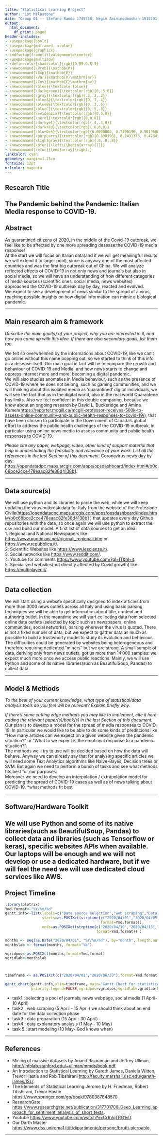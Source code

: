 ---
title: "Statistical Learning Project"
author: "1st Milestone"
date: "Group 01 -- Stefano Rando 1745758, Negin Amininodoushan 1915791, Marco Muscas 1883544, Leonardo Placidi 1761588, Davide Zingaro 1873954"
output:
  html_document:
    df_print: paged
header-includes:
- \usepackage{bbold}
- \usepackage{mdframed, xcolor}
- \usepackage{graphicx}
- \mdfsetup{frametitlealignment=\center}
- \usepackage{multirow}
- \definecolor{shadecolor}{rgb}{0.89,0.8,1}
- \newcommand{\Prob}{\mathbb{P}}
- \newcommand{\Exp}{\mathbb{E}}
- \newcommand{\Var}{\mathbb{V}\mathrm{ar}}
- \newcommand{\Cov}{\mathbb{C}\mathrm{ov}}
- \newcommand{\blue}{\textcolor{blue}}
- \newcommand{\darkgreen}{\textcolor[rgb]{0,.5,0}}
- \newcommand{\gray}{\textcolor[rgb]{.3,.3,.3}}
- \newcommand{\blueA}{\textcolor[rgb]{0,.1,.4}}
- \newcommand{\blueB}{\textcolor[rgb]{0,.3,.6}}
- \newcommand{\blueC}{\textcolor[rgb]{0,.5,.8}}
- \newcommand{\evidenzia}{\textcolor[rgb]{0,0,0}}
- \newcommand{\nero}{\textcolor[rgb]{0,0,0}}
- \newcommand{\darkyel}{\textcolor[rgb]{.4,.4,0}}
- \newcommand{\darkred}{\textcolor[rgb]{.6,0,0}}
- \newcommand{\blueDek}{\textcolor[rgb]{0.6000000, 0.7490196, 0.9019608}}
- \newcommand{\purpLarry}{\textcolor[rgb]{0.6901961, 0.2431373, 0.4784314}}
- \newcommand{\lightgray}{\textcolor[rgb]{.8,.8,.8}}
- \newcommand{\bfun}{\left\{\begin{array}{ll}}
- \newcommand{\efun}{\end{array}\right.}
linkcolor: cyan
geometry: margin=1.25cm
fontsize: 12pt
urlcolor: magenta
---


Research Title
----------
The Pandemic behind the Pandemic: Italian Media response to COVID-19.
----------


Abstract
----------
As quarantined citizens of 2020, in the middle of the Covid-19 outbreak, we feel like to be affected by one more spreading desease:the COVID-19 media response!<br/>
At the start we will focus on Italian data(and if we will get meaningful results we will extend it to larger pool), since is anyway one of the most affected countries and was the first big outbreak out of China. We will analyze reflected effects of COVID-19 in not only news and journals but also in social media, so we will have an understanding of how different categories of media sources (scientific ones, social media, news websites) approached the COVID-19 outbreak day by day, reacted and evolved.<br/>
We expect to see a development of news similar to the spread of a virus, reaching possible insights on how digital information can mimic a biological pandemic.

----------


Main research aim \& framework
----------
*Describe the main goal(s) of your project, why you are interested in it, 
and how you came up with this idea. If there are also secondary goals, list them too.*


We felt so overwhelmed by the informations about COVID-19, like we can't go online without this name popping out, so we started to think of this info as a desease itself! Our main goal in fact will be to compare the growth and behaviour of COVID-19 and Media, and how news starts to change and oppress internet more and more, becoming a digital pandemic.<br/> We will also studies anomalies in Media behaviour, such as the presence of COVID-19 where he does not belong, such as gaming communities, and we will thinking about this isolated media as 'quarantined' digital individuals, we will see the fact that as in the digital world, also in the real world Quarantene has limits. Also we feel confident in this double comparing, because we know about an ongoing research by David L. Buckeridge and Amine Kamen(<https://reporter.mcgill.ca/mcgill-professor-receives-500k-to-assess-online-community-and-public-health-responses-to-covid-19/>), that have been chosen to participate in the Government of Canada’s global effort to address the public health challenges of the COVID-19 outbreak, in particular using online news media to assess community and public health responses to COVID-19.


*Please cite any paper, webpage, video, other kind of support material that 
help in understading the feasibility and relevance of your work.
List all the references in the last Section of this document.*
Coronavirus news day by day: <https://opendatadpc.maps.arcgis.com/apps/opsdashboard/index.html#/b0c68bce2cce478eaac82fe38d4138b1>.

----------


Data source(s) 
----------
We will use python and its libraries to parse the web, while we will keep updating the virus outbreak data for Italy from the website of the Protezione Civile(<https://opendatadpc.maps.arcgis.com/apps/opsdashboard/index.html#/b0c68bce2cce478eaac82fe38d4138b1> ) that updates every day Github repositories with the data, so once again we will use python to extract the csv and build our model. \n
A first list of data sources to get an idea:<br/>
1. Regional and National Newspapers like <https://www.quotidiani.net/giornali_regionali.htm> or <https://www.repubblica.it/>.<br/>
2. Scientific Websites like <https://www.lescienze.it/>.<br/>
3. Social networks like <https://www.reddit.com/>.<br/>
4. Youtube for comments <https://www.youtube.com/?gl=IT&hl=it>.<br/>
5. Specialized websites(not directly affected by Covid growth) like <https://multiplayer.it/>.
 
----------

Data collection
----------
We will start using a website specifically designed to index articles from more than 3000 news outlets across all Italy and using basic parsing techniques we will be able to get information about title, content and authoring outlet. In the meantime we will start collecting data from selected online data outlets (selected by topic such as newspapers, online communities, social networks), parsing wherever the virus is quoted. There is not a fixed number of data, but we expect to gather data as much as possible to build a trustwhorty model to study its evolution and behaviour.<br/>
The difficulties could be generated by websites being heterogeneous and therefore requiring dedicated "miners" but we are strong. 
A small sample of data, deriving only from news outlets, got us more than 14'000 samples: we expect much more once we access public reactions. 
Mainly, we will use Python and some of its native libraries(such as BeautifulSoup, Pandas) to collect data.<br/>

----------

Model \& Methods
----------
*To the best of your current knowledge, what type of statistical/data analysis tools do you feel will be relevant?*
*Explain briefly why.*

*If there's some cutting edge methods you may like to implement, cite it here adding the relevant paper(s)/book(s) in the last Section of this document.*
Our plan is to develop a model for the spread of media responses to COVID-19. In particular we would like to be able to do some kinds of preditcions like "How many articles can we expect on a given website given the pandemic situation?" or "What to we expect is the emotional response to a pandemic situation?".<br/>
The methods we'll try to use will be decided based on how the data will behave. Anyway we can already say that for analysing specific articles we will need some Text Analytics algorithms like Naive-Bayes, Decision trees or SVM. But again we need to perform a bunch of tasks and see what methods fits best for our purposes.<br/> Moreover we need to develop an interpolation / extrapolation model for predicting the spread of COVID-19 cases as well as of news talking about COVID-19.
*what methods fit best

----------


Software/Hardware Toolkit
----------
We will use Python and some of its native libraries(such as BeautifulSoup, Pandas) to collect data and libraries (such as Tensorflow or keras), specific websites APIs when available.<br/> Our laptops will be enough and we will not develop or use a dedicated hardware, but if we will feel the need we will use dedicated cloud services like AWS.
----------

Project Timeline
----------
```{r}
library(plotrix)
Ymd.format<-"%Y/%m/%d"
gantt.info<-list(labels=c("Data source selection","web scraping","Data preparation","Data Explanatory Analysis","Modeling"),
                 starts=as.POSIXct(strptime(c("2020/04/01","2020/04/05","2020/04/15","2020/05/01","2020/05/10"),
                                            format=Ymd.format)),
                 ends=as.POSIXct(strptime(c("2020/04/10","2020/04/15","2020/04/30","2020/05/10","2020/07/30"),
                                          format=Ymd.format)) )

months <- seq(as.Date("2020/04/01", "%Y/%m/%d"), by="month", length.out=5)
monthslab <- format(months, format="%b")

vgridpos<-as.POSIXct(months,format=Ymd.format)
vgridlab<-monthslab



timeframe <- as.POSIXct(c("2020/04/01","2020/06/30"),format=Ymd.format)

gantt.chart(gantt.info,xlim=timeframe, main="Gantt Chart for statistical learning project",
            priority.legend=FALSE,vgridpos=vgridpos,vgridlab=vgridlab,hgrid=TRUE)

```

\newline
- task1 : selecting a pool of journals, news webpage, social media  (1 April- 10 April)
- task2 : web scraping (5 April - 15 April) we should think about an end date for the data collection phase
- task3 : data preparation (15 April- 30 April)
- task4 :  data explanatory analysis (1 May - 10 May)
- task 5 : start modeling (10 May- God knows when)

----------


References
----------
- Mining of massive datasets by Anand Rajaraman and Jeffrey Ullman, <http://infolab.stanford.edu/~ullman/mmds/book.pdf>.
- An Introduction to Statistical Learning by Gareth James, Daniela Witten, Trevor Hastie and Rob Tibshirani <http://faculty.marshall.usc.edu/gareth-james/ISL/>.
- The Elements of Statistical Learning Jerome by H. Friedman, Robert Tibshirani, Trevor Hastie <https://www.springer.com/gp/book/9780387848570>.
- ResearchGate <https://www.researchgate.net/publication/317701706_Deep_Learning_approach_for_sentiment_analysis_of_short_texts>.
- Youtube <https://www.youtube.com/watch?v=Cr6VqTRO1v0>.
- Our Darth Master <https://www.dss.uniroma1.it/it/dipartimento/persone/brutti-pierpaolo>.

----------
